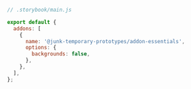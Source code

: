 ```js
// .storybook/main.js

export default {
  addons: [
    {
      name: '@junk-temporary-prototypes/addon-essentials',
      options: {
        backgrounds: false,
      },
    },
  ],
};
```
